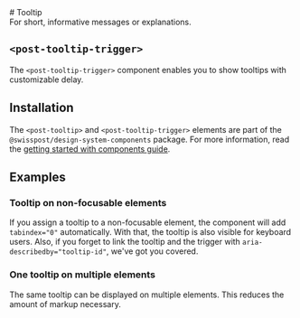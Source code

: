 
<Meta of={TooltipStories} />

<div className="docs-title">
  # Tooltip 
  <link-design of={JSON.stringify(TooltipStories)}></link-design>
</div>

<div className="lead">For short, informative messages or explanations.</div>

<Canvas sourceState="shown" of={TooltipStories.Default} />
<Controls of={TooltipStories.Default} />

## `<post-tooltip-trigger>`

The `<post-tooltip-trigger>` component enables you to show tooltips with customizable delay.

<Canvas sourceState="shown" of={TooltipTriggerStories.Default} />
<Controls of={TooltipTriggerStories.Default} />

## Installation

The `<post-tooltip>` and `<post-tooltip-trigger>` elements are part of the `@swisspost/design-system-components` package. For more information, read the [getting started with components guide](/?path=/docs/edfb619b-fda1-4570-bf25-20830303d483--docs).

## Examples

### Tooltip on non-focusable elements

If you assign a tooltip to a non-focusable element, the component will add `tabindex="0"` automatically. With that, the tooltip is also visible for keyboard users. Also, if you forget to link the tooltip and the trigger with `aria-describedby="tooltip-id"`, we've got you covered.

<Canvas of={TooltipStories.NonFocusable} />

### One tooltip on multiple elements

The same tooltip can be displayed on multiple elements. This reduces the amount of markup necessary.

<Canvas of={TooltipStories.Multiple} />